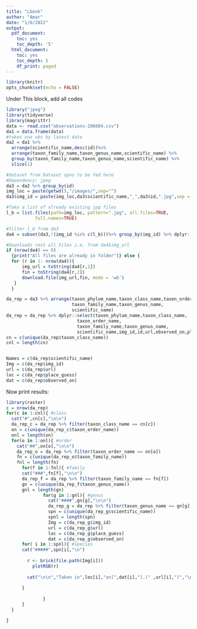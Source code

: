 ---
title: "Lbook"
author: "Amar"
date: "1/6/2022"
output:
  pdf_document:
    toc: yes
    toc_depth: '5'
  html_document:
    toc: yes
    toc_depth: 5
    df_print: paged
---

```{r setup, include=FALSE}
library(knitr)
opts_chunk$set(echo = FALSE)
```
Under This block, add all codes
```{r, echo=FALSE, include= FALSE}
library("jpeg")
library(tidyverse)
library(magrittr)
data <- read.csv("observations-206604.csv")
da1 = data.frame(data)
#takes one obs by latest date
da2 = da1 %>%
  arrange(scientific_name,desc(id))%>%
  arrange(taxon_family_name,taxon_genus_name,scientific_name) %>%
  group_by(taxon_family_name,taxon_genus_name,scientific_name) %>%
  slice(1)

#dataset from Dataset opns to be fed here
#Dependency: jpeg 
da3 = da2 %>% group_by(id)
img_loc = paste(getwd(),"/images/",sep="")
da3$img_id = paste(img_loc,da3$scientific_name,"_",da3$id,".jpg",sep = "")

#Take a list of already existing jpg files
l_b = list.files(path=img_loc, pattern=".jpg", all.files=TRUE,
           full.names=TRUE)

#filter l_b from da3
da4 = subset(da3,!(img_id %in% c(l_b)))%>% group_by(img_id) %>% dplyr::select(image_url,img_id)

#Downloads rest all Files i.e, from da4$img_url
if (nrow(da4) == 0)
  {print("All files are already in folder")} else {
  for (r in 1: nrow(da4)){
      img_url = toString(da4[r,1])
      fin = toString(da4[r,2])
      download.file(img_url,fin, mode = 'wb')
   }  
  }

da_rep = da3 %>% arrange(taxon_phylum_name,taxon_class_name,taxon_order_name,
                         taxon_family_name,taxon_genus_name,
                         scientific_name)
da_rep = da_rep %>% dplyr::select(taxon_phylum_name,taxon_class_name,
                           taxon_order_name,
                           taxon_family_name,taxon_genus_name,
                           scientific_name,img_id,id,url,observed_on,place_guess)
cn = c(unique(da_rep$taxon_class_name))
cnl = length(cn)


Names = c(da_rep$scientific_name)
Img = c(da_rep$img_id)
url = c(da_rep$url)
loc = c(da_rep$place_guess)
dat = c(da_rep$observed_on)
```

Now print results:
```{r, results='asis'}
library(raster)
c = nrow(da_rep)
for(c in 1:cnl){ #class
  cat("#",cn[c],"\n\n")
  da_rep_c = da_rep %>% filter(taxon_class_name == cn[c])
  on = c(unique(da_rep_c$taxon_order_name))
  onl = length(on)  
  for(o in 1:onl){ #order
    cat("##",on[o],"\n\n")
    da_rep_o = da_rep %>% filter(taxon_order_name == on[o])
    fn = c(unique(da_rep_o$taxon_family_name))
    fnl = length(fn)  
      for(f in 1:fnl){ #family
      cat("###",fn[f],"\n\n")
      da_rep_f = da_rep %>% filter(taxon_family_name == fn[f])
      gn = c(unique(da_rep_f$taxon_genus_name))
      gnl = length(gn)  
              for(g in 1:gnl){ #genus
                cat("####",gn[g],"\n\n")
                da_rep_g = da_rep %>% filter(taxon_genus_name == gn[g])
                spn = c(unique(da_rep_g$scientific_name))
                spnl = length(spn)
                Img = c(da_rep_g$img_id)
                url = c(da_rep_g$url)
                loc = c(da_rep_g$place_guess)
                dat = c(da_rep_g$observed_on)
      for( i in 1:spnl){ #species
      cat("#####",spn[i],"\n")
      
        r <- brick(file.path(Img[i]))
          plotRGB(r)
          
        cat("\n\n","Taken in",loc[i],"on[",dat[i],"].(" ,url[i],")","\n\n")
        
      }
    
              }
      }
  }

}

```